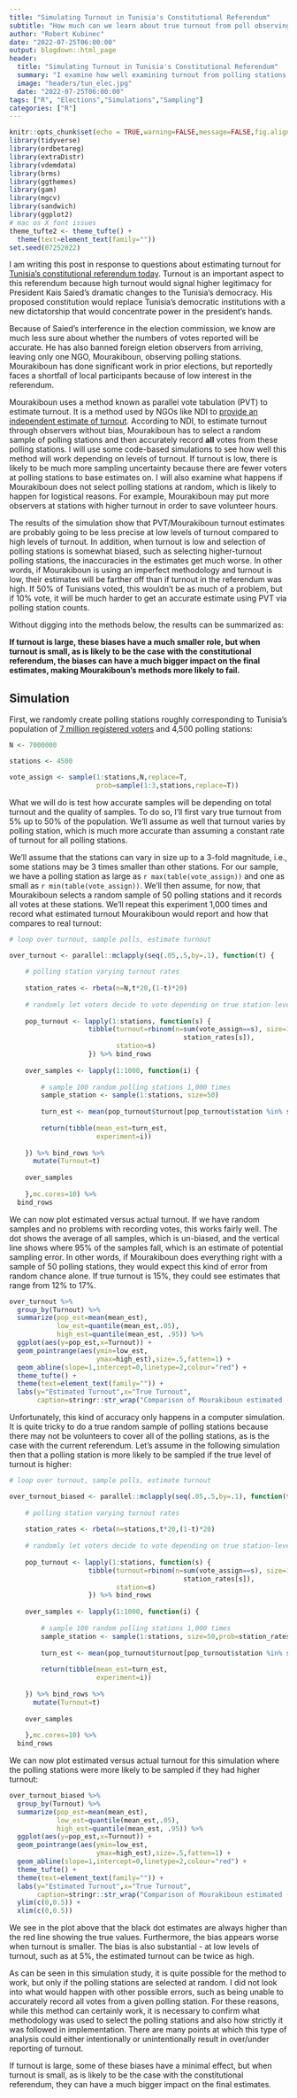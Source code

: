 ```yaml
---
title: "Simulating Turnout in Tunisia's Constitutional Referendum"
subtitle: "How much can we learn about true turnout from poll observing?"
author: "Robert Kubinec"
date: "2022-07-25T06:00:00"
output: blogdown::html_page
header:
  title: "Simulating Turnout in Tunisia's Constitutional Referendum"
  summary: "I examine how well examining turnout from polling stations is likely to work in estimating turnout for Tunisia's constitution, especially if we have trouble trusting the numbers of voters reported by the eletion commission."
  image: "headers/tun_elec.jpg"
  date: "2022-07-25T06:00:00"
tags: ["R", "Elections","Simulations","Sampling"]
categories: ["R"]
---
```


```r
knitr::opts_chunk$set(echo = TRUE,warning=FALSE,message=FALSE,fig.align = "center")
library(tidyverse)
library(ordbetareg)
library(extraDistr)
library(vdemdata)
library(brms)
library(ggthemes)
library(gam)
library(mgcv)
library(sandwich)
library(ggplot2)
# mac os X font issues
theme_tufte2 <- theme_tufte() +
  theme(text=element_text(family=""))
set.seed(07252022)
```

I am writing this post in response to questions about estimating turnout for [Tunisia's constitutional referendum today](https://www.nytimes.com/2022/07/25/world/africa/tunisia-referendum-constitution.html). Turnout is an important aspect to this referendum because high turnout would signal higher legitimacy for President Kais Saied's dramatic changes to the Tunisia's democracy. His proposed constitution would replace Tunisia's democratic institutions with a new dictatorship that would concentrate power in the president's hands. 

Because of Saied's interference in the election commission, we know are much less sure about whether the numbers of votes reported will be accurate. He has also banned foreign eletion observers from arriving, leaving only one NGO, Mourakiboun, observing polling stations. Mourakiboun has done significant work in prior elections, but reportedly faces a shortfall of local participants because of low interest in the referendum. 

Mourakiboun uses a method known as parallel vote tabulation (PVT) to estimate turnout. It is a method used by NGOs like NDI to [provide an independent estimate of turnout](https://www.ndi.org/pvt). According to NDI, to estimate turnout through observers without bias, Mourakiboun has to select a random sample of polling stations and then accurately record **all** votes from these polling stations. I will use some code-based simulations to see how well this method will work depending on levels of turnout. If turnout is low, there is likely to be much more sampling uncertainty because there are fewer voters at polling stations to base estimates on. I will also examine what happens if Mourakiboun does not select polling stations at random, which is likely to happen for logistical reasons. For example, Mourakiboun may put more observers at stations with higher turnout in order to save volunteer hours. 

The results of the simulation show that PVT/Mourakiboun turnout estimates are probably going to be less precise at low levels of turnout compared to high levels of turnout. In addition, when turnout is low and selection of polling stations is somewhat biased, such as selecting higher-turnout polling stations, the inaccuracies in the estimates get much worse. In other words, if Mourakiboun is using an imperfect methodology and turnout is low, their estimates will be farther off than if turnout in the referendum was high. If 50% of Tunisians voted, this wouldn't be as much of a problem, but if 10% vote, it will be much harder to get an accurate estimate using PVT via polling station counts.

Without digging into the methods below, the results can be summarized as:

**If turnout is large, these biases have a much smaller role, but when turnout is small, as is likely to be the case with the constitutional referendum, the biases can have a much bigger impact on the final estimates, making Mourakiboun's methods more likely to fail.**


## Simulation

First, we randomly create polling stations roughly corresponding to Tunisia's population of [7 million registered voters](https://www.ifes.org/sites/default/files/ifes_faqs_elections_in_tunisia_2019_parliamentary_elections_september_2019.pdf) and 4,500 polling stations: 

```r

N <- 7000000

stations <- 4500

vote_assign <- sample(1:stations,N,replace=T,
                      prob=sample(1:3,stations,replace=T))

```

What we will do is test how accurate samples will be depending on total turnout and the quality of samples. To do so, I'll first vary true turnout from 5% up to 50% of the population. We'll assume as well that turnout varies by polling station, which is much more accurate than assuming a constant rate of turnout for all polling stations.

We'll assume that the stations can vary in size up to a 3-fold magnitude, i.e., some stations may be 3 times smaller than other stations. For our sample, we have a polling station as large as `r max(table(vote_assign))` and one as small as `r min(table(vote_assign))`. We'll then assume, for now, that Mourakiboun selects a random sample of 50 polling stations and it records all votes at these stations. We'll repeat this experiment 1,000 times and record what estimated turnout Mourakiboun would report and how that compares to real turnout:

```r

# loop over turnout, sample polls, estimate turnout

over_turnout <- parallel::mclapply(seq(.05,.5,by=.1), function(t) {
  
    # polling station varying turnout rates
  
    station_rates <- rbeta(n=N,t*20,(1-t)*20)
          
    # randomly let voters decide to vote depending on true station-level turnout rate
    
    pop_turnout <- lapply(1:stations, function(s) {
                    tibble(turnout=rbinom(n=sum(vote_assign==s), size=1,prob = 
                                            station_rates[s]),
                           station=s)
                    }) %>% bind_rows
  
    over_samples <- lapply(1:1000, function(i) {
      
        # sample 100 random polling stations 1,000 times
        sample_station <- sample(1:stations, size=50)
        
        turn_est <- mean(pop_turnout$turnout[pop_turnout$station %in% sample_station])
        
        return(tibble(mean_est=turn_est,
                      experiment=i))
      
    }) %>% bind_rows %>% 
      mutate(Turnout=t)
    
    over_samples
  
    },mc.cores=10) %>% 
  bind_rows

```


We can now plot estimated versus actual turnout. If we have random samples and no problems with recording votes, this works fairly well. The dot shows the average of all samples, which is un-biased, and the vertical line shows where 95% of the samples fall, which is an estimate of potential sampling error. In other words, if Mourakiboun does everything right with a sample of 50 polling stations, they would expect this kind of error from random chance alone. If true turnout is 15%, they could see estimates that range from 12% to 17%.

```r

over_turnout %>% 
  group_by(Turnout) %>% 
  summarize(pop_est=mean(mean_est),
            low_est=quantile(mean_est,.05),
            high_est=quantile(mean_est, .95)) %>% 
  ggplot(aes(y=pop_est,x=Turnout)) +
  geom_pointrange(aes(ymin=low_est,
                      ymax=high_est),size=.5,fatten=1) +
  geom_abline(slope=1,intercept=0,linetype=2,colour="red") +
  theme_tufte() +
  theme(text=element_text(family="")) +
  labs(y="Estimated Turnout",x="True Turnout",
       caption=stringr::str_wrap("Comparison of Mourakiboun estimated (y axis) versus actual turnout (x axis). Red line shows where true and estimated values are equal. Based on random samples of 50 polling stations and assuming no problems with recording votes."))

```

Unfortunately, this kind of accuracy only happens in a computer simulation. It is quite tricky to do a true random sample of polling stations because there may not be volunteers to cover all of the polling stations, as is the case with the current referendum. Let's assume in the following simulation then that a polling station is more likely to be sampled if the true level of turnout is higher:

```r

# loop over turnout, sample polls, estimate turnout

over_turnout_biased <- parallel::mclapply(seq(.05,.5,by=.1), function(t) {
  
    # polling station varying turnout rates
  
    station_rates <- rbeta(n=stations,t*20,(1-t)*20)
          
    # randomly let voters decide to vote depending on true station-level turnout rate
    
    pop_turnout <- lapply(1:stations, function(s) {
                    tibble(turnout=rbinom(n=sum(vote_assign==s), size=1,prob = 
                                            station_rates[s]),
                           station=s)
                    }) %>% bind_rows
  
    over_samples <- lapply(1:1000, function(i) {
      
        # sample 100 random polling stations 1,000 times
        sample_station <- sample(1:stations, size=50,prob=station_rates)
        
        turn_est <- mean(pop_turnout$turnout[pop_turnout$station %in% sample_station])
        
        return(tibble(mean_est=turn_est,
                      experiment=i))
      
    }) %>% bind_rows %>% 
      mutate(Turnout=t)
    
    over_samples
  
    },mc.cores=10) %>% 
  bind_rows

```


We can now plot estimated versus actual turnout for this simulation where the polling stations were more likely to be sampled if they had higher turnout:

```r

over_turnout_biased %>% 
  group_by(Turnout) %>% 
  summarize(pop_est=mean(mean_est),
            low_est=quantile(mean_est,.05),
            high_est=quantile(mean_est, .95)) %>% 
  ggplot(aes(y=pop_est,x=Turnout)) +
  geom_pointrange(aes(ymin=low_est,
                      ymax=high_est),size=.5,fatten=1) +
  geom_abline(slope=1,intercept=0,linetype=2,colour="red") +
  theme_tufte() +
  theme(text=element_text(family="")) +
  labs(y="Estimated Turnout",x="True Turnout",
       caption=stringr::str_wrap("Comparison of Mourakiboun estimated (y axis) versus actual turnout (x axis). Red line shows where true and estimated values are equal. Based on biased samples of 50 polling stations with higher turnout stations more likely to be sampled. However, simulation assumes no problems with recording votes.")) +
  ylim(c(0,0.5)) +
  xlim(c(0,0.5))

```

We see in the plot above that the black dot estimates are always higher than the red line showing the true values. Furthermore, the bias appears worse when turnout is smaller. The bias is also substantial - at low levels of turnout, such as at 5%, the estimated turnout can be twice as high. 

As can be seen in this simulation study, it is quite possible for the method to work, but only if the polling stations are selected at random. I did not look into what would happen with other possible errors, such as being unable to accurately record all votes from a given polling station. For these reasons, while this method can certainly work, it is necessary to confirm what methodology was used to select the polling stations and also how strictly it was followed in implementation. There are many points at which this type of analysis could either intentionally or unintentionally result in over/under reporting of turnout. 

If turnout is large, some of these biases have a minimal effect, but when turnout is small, as is likely to be the case with the constitutional referendum, they can have a much bigger impact on the final estimates.
